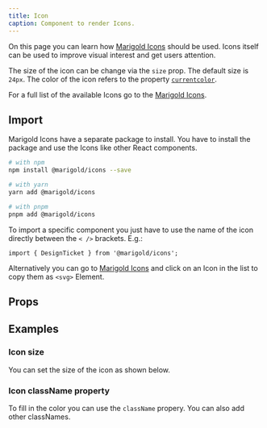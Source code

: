 ```yaml
---
title: Icon
caption: Component to render Icons.
---
```


On this page you can learn how [Marigold Icons](/concepts/icons/) should be used.
Icons itself can be used to improve visual interest and get users attention.

The size of the icon can be change via the `size` prop. The default size is `24px`.
The color of the icon refers to the property [`currentcolor`](https://www.w3schools.com/colors/colors_currentcolor.asp).

For a full list of the available Icons go to the [Marigold Icons](/concepts/icons/).

## Import

Marigold Icons have a separate package to install.
You have to install the package and use the Icons like other React components.

```bash
# with npm
npm install @marigold/icons --save

# with yarn
yarn add @marigold/icons

# with pnpm
pnpm add @marigold/icons
```

To import a specific component you just have to use the name of the icon directly between the `< />` brackets. E.g.:

```tsx
import { DesignTicket } from '@marigold/icons';
```

Alternatively you can go to [Marigold Icons](/concepts/icons/) and click on an Icon in the list to copy them as `<svg>` Element.

## Props

<PropsTable componentFile="SVG.tsx" />

## Examples

### Icon size

You can set the size of the icon as shown below.

<ComponentDemo file="./icon-size.demo.tsx" />

### Icon className property

To fill in the color you can use the `className` propery. You can also add other classNames.

<ComponentDemo file="./icon-fill.demo.tsx" />
